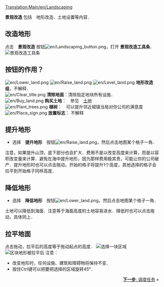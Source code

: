 [[Translation:Main/en/Landscaping]]{{教程/Zh}}

'''景观改造''' 包括　地形改造、土地设置等内容．

==改造地形==
点击　'''景观改造''' 按钮[[File:en/Landscaping button.png]]，打开 '''景观改造工具条'''．
[[File:en/Landscaping toolbar.png|none|frame|景观改造工具条]]

==按钮的作用？==
[[File:en/Lower land.png]] [[File:en/Raise land.png]] [[File:en/Level land.png]] '''地形改造组'''，不解释．<br/>
[[File:en/Clear title.png]] '''清除地面'''：清除指定地块所有设施．<br/>
[[File:en/Buy land.png]] '''购买土地'''：　参见　[[Main/en/Land|土地]] <br/>
[[File:en/Plant trees.png]] '''植树'''：　可以提升邻近城镇当局对你公司的满意度<br/>
[[File:en/Place sign.png]] '''放置标志'''： 不解释 <br/>

==提升地形==
* 选择　'''提升地形'''　按钮[[File:en/Raise land.png]]，然后点击地图某个格子一角．
注意，如果提升山顶，底下部分也会扩大．费用不是以改变高度来计算，而是以容积改变量来计算．避免在海中提升地形，因为那样费用极其贵，可能让你的公司破产．提升地形时也可以点击拖动，开始的格子将提升1个高度，其他选择的格子会拉平到开始格子同样高度．

==降低地形==
* 选择　'''降低地形'''　按钮[[File:en/Lower land.png]]，然后点击地图某个格子一角．
土地可以降低到海面．注意等于海面高度的土地容易进水．降低时也可以点击拖动，具体同上．

==拉平地面==
点击拖动，拉平后的高度等于拖动起点的高度．
[[File:en/Level land before.png|center|none|frame|选择一块区域]]
[[File:en/Level land after.png|center|none|frame|区块地形被拉平后]]
注意：
* 改变地形时，任何设施、建筑和障碍物将保持不变．
*按住Ctrl键可以把要把选择的区域旋转45°．

<span style="float: right">[[Main/zh/教程/调度任务|'''下一步''': 调度任务]] &raquo;</span>